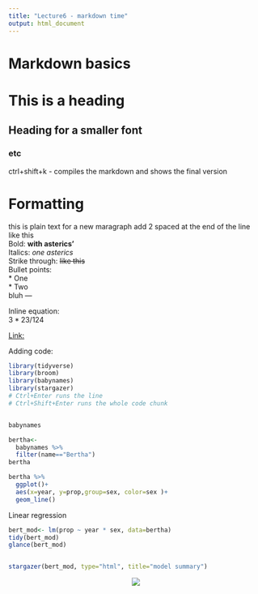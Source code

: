 ---
title: "Lecture6 - markdown time"
output: html_document
---

# Markdown basics

# This is a heading
## Heading for a smaller font
### etc

ctrl+shift+k  - compiles the markdown and shows the final version

# Formatting

this is plain text
for a new maragraph add 2 spaced at the end of the line  
like this  
Bold: **with asterics'**  
Italics: *one asterics*  
Strike through: ~~like this~~  
Bullet points:  
* One  
  * Two  
bluh ---  


Inline equation:  
$3*23/124$

[Link:](http://r4ds.had.co.nz/model-building.html)  


Adding code:
```{r random_name, message=FALSE, warning=FALSE}
library(tidyverse)
library(broom)
library(babynames)
library(stargazer)
# Ctrl+Enter runs the line
# Ctrl+Shift+Enter runs the whole code chunk



```

```{r}
babynames
```

```{r}
bertha<-
  babynames %>% 
  filter(name=="Bertha")
bertha
```

```{r}
bertha %>% 
  ggplot()+
  aes(x=year, y=prop,group=sex, color=sex )+
  geom_line()


```


Linear regression  
```{r}
bert_mod<- lm(prop ~ year * sex, data=bertha)
tidy(bert_mod)
glance(bert_mod)



```

```{r, results='asis'}

stargazer(bert_mod, type="html", title="model summary")
```


<center>
![](shredded r2d2.jpg)

